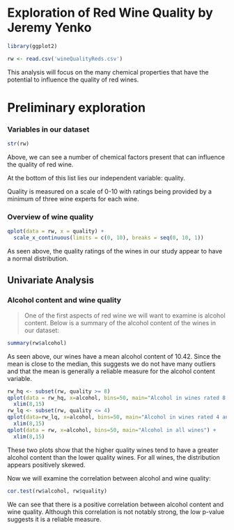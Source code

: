 Exploration of Red Wine Quality by Jeremy Yenko
========================================================

```r
library(ggplot2)
```

```r
rw <- read.csv('wineQualityReds.csv')

```

This analysis will focus on the many chemical properties that have the potential
to influence the quality of red wines.    

# Preliminary exploration

### Variables in our dataset

```r
str(rw)

```

Above, we can see a number of chemical factors present that can influence the
quality of red wine.  

At the bottom of this list lies our independent variable: quality. 

Quality is measured on a scale of 0-10 with ratings being provided by a minimum 
of three wine experts for each wine.

### Overview of wine quality

```r
qplot(data = rw, x = quality) +
  scale_x_continuous(limits = c(0, 10), breaks = seq(0, 10, 1))
```

As seen above, the quality ratings of the wines in our study appear to have
a normal distribution.

## Univariate Analysis

### Alcohol content and wine quality

> One of the first aspects of red wine we will want to examine is alcohol content.
Below is a summary of the alcohol content of the wines in our dataset:

```r
summary(rw$alcohol)
```

As seen above, our wines have a mean alcohol content of 10.42.  Since the mean
is close to the median, this suggests we do not have many outliers and that 
the mean is generally a reliable measure for the alcohol content variable.

```r
rw_hq <- subset(rw, quality >= 8)
qplot(data = rw_hq, x=alcohol, bins=50, main="Alcohol in wines rated 8 and above") +
  xlim(8,15)
rw_lq <- subset(rw, quality <= 4)
qplot(data=rw_lq, x=alcohol, bins=50, main="Alcohol in wines rated 4 and below") +
  xlim(8,15)
qplot(data = rw, x=alcohol, bins=50, main="Alcohol in all wines") +
  xlim(8,15)
```

These two plots show that the higher quality wines tend to have a greater 
alcohol content than the lower quality wines.  For all wines, the distribution
appears positively skewed.

Now we will examine the correlation between alcohol and wine quality:

```r
cor.test(rw$alcohol, rw$quality)
```

We can see that there is a positive correlation between alcohol content and wine
quality.  Although this correlation is not notably strong, the low p-value
suggests it is a reliable measure.

